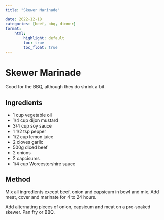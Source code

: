 ```yaml
---
title: "Skewer Marinade"

date: 2022-12-18
categories: [beef, bbq, dinner]
format:
    html:
        highlight: default
        toc: true
        toc_float: true
---
```


# Skewer Marinade

Good for the BBQ, although they do shrink a bit.

## Ingredients

* 1 cup vegetable oil
* 1/4 cup dijon mustard
* 3/4 cup soy sauce
* 1 1/2 tsp pepper
* 1/2 cup lemon juice
* 2 cloves garlic
* 500g diced beef
* 2 onions
* 2 capcisums
* 1/4 cup Worcestershire sauce

## Method

Mix all ingredients except beef, onion and capsicum in bowl and mix. Add meat, cover and marinate for 4 to 24 hours.

Add alternating pieces of onion, capsicum and meat on a pre-soaked skewer. Pan fry or BBQ.